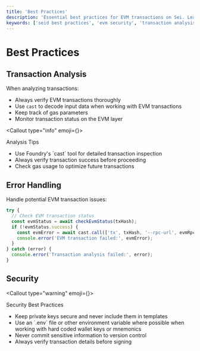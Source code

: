 ```yaml
---
title: 'Best Practices'
description: 'Essential best practices for EVM transactions on Sei. Learn security guidelines, error handling, and transaction analysis techniques.'
keywords: ['seid best practices', 'evm security', 'transaction analysis', 'error handling', 'private keys']
---
```



# Best Practices

## Transaction Analysis

When analyzing transactions:

- Always verify EVM transactions thoroughly
- Use `cast` to decode input data when working with EVM transactions
- Keep track of gas parameters
- Monitor transaction status on the EVM layer

<Callout type="info" emoji={<IconInfoCircle className="h-5 w-5 mt-1" />}>
  <div className="font-medium mb-1">Analysis Tips</div>
  <ul className="list-disc pl-5">
    <li>Use Foundry's `cast` tool for detailed transaction inspection</li>
    <li>Always verify transaction success before proceeding</li>
    <li>Check gas usage to optimize future transactions</li>
  </ul>
</Callout>

## Error Handling

Handle potential EVM transaction issues:

```javascript copy
try {
  // Check EVM transaction status
  const evmStatus = await checkEvmStatus(txHash);
  if (!evmStatus.success) {
    const evmError = await cast.call(['tx', txHash, '--rpc-url', evmRpcUrl]);
    console.error('EVM transaction failed:', evmError);
  }
} catch (error) {
  console.error('Transaction analysis failed:', error);
}
```

## Security

<Callout type="warning" emoji={<IconAlertTriangle className="h-5 w-5 mt-1" />}>
  <div className="font-medium mb-1">Security Best Practices</div>
  <ul className="list-disc pl-5">
    <li>Keep private keys secure and never include them in templates</li>
    <li>Use an `.env` file or other environment variable where possible when working with hard coded wallet keys or mnemonics</li>
    <li>Never commit sensitive information to version control</li>
    <li>Always verify transaction details before signing</li>
  </ul>
</Callout>
